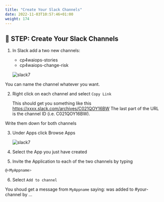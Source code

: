 ```yaml
---
title: "Create Your Slack Channels"
date: 2022-11-03T10:57:46+01:00
weight: 174
---
```




## 🚀 STEP: Create Your Slack Channels




1. In Slack add a two new channels:
	* cp4waiops-stories
	* cp4waiops-change-risk

	![slack7](/images/slack/slack003.png)

<InlineNotification kind="info">

You can name the channel whatever you want.

</InlineNotification>

2. Right click on each channel and select `Copy Link`

	This should get you something like this https://xxxx.slack.com/archives/C021QOY16BW
	The last part of the URL is the channel ID (i.e. C021QOY16BW). 

<InlineNotification kind="warning">	

Write them down for both channels

</InlineNotification>


3. Under Apps click Browse Apps

	![slack7](/images/slack/slack013.png)

4. Select the App you just have created

5. Invite the Application to each of the two channels by typing

```bash
@<MyAppname>
```

6. Select `Add to channel`

You shoud get a message from `MyAppname` saying: was added to #your-channel by ...



